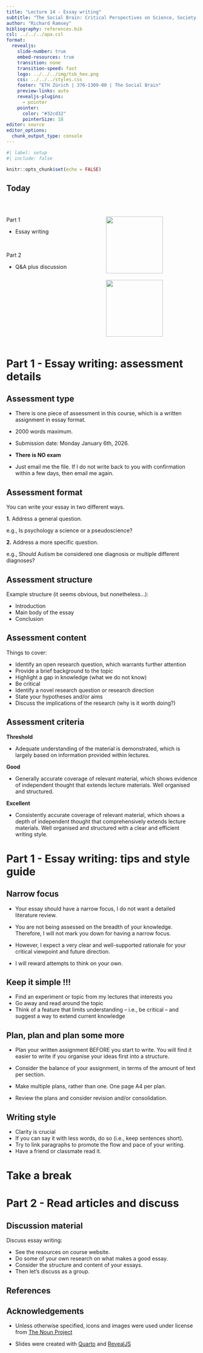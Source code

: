 ```yaml
---
title: "Lecture 14 - Essay writing"
subtitle: "The Social Brain: Critical Perspectives on Science, Society and Neurodiversity" 
author: "Richard Ramsey"
bibliography: references.bib
csl: ../../../apa.csl
format:
  revealjs:
    slide-number: true
    embed-resources: true
    transition: none
    transition-speed: fast
    logo: ../../../img/tsb_hex.png
    css: ../../../styles.css
    footer: "ETH Zürich | 376-1309-00 | The Social Brain"
    preview-links: auto
    revealjs-plugins:
      - pointer
    pointer:
      color: "#32cd32"
      pointerSize: 18
editor: source
editor_options: 
  chunk_output_type: console
---
```


```r
#| label: setup
#| include: false

knitr::opts_chunk$set(echo = FALSE)
```

## Today ##

<br>

:::: {.columns}
::: {.column width="50%"}
[Part 1]{.green-text}

- Essay writing

<br>

[Part 2]{.green-text}

- Q&A plus discussion
:::
::: {.column width="50%"}
![](../icons/lecture.png){width=150px}\
<br>
![](../icons/discussion.png){width=150px}
:::
::::

# Part 1 - Essay writing: assessment details #

## Assessment type ##

- There is one piece of assessment in this course, which is a written assignment in essay format.

- 2000 words maximum.

- Submission date: Monday January 6th, 2026.

- **There is NO exam**

- Just email me the file. If I do not write back to you with confirmation within a few days, then email me again.

## Assessment format ##

You can write your essay in two different ways.

**1.** Address a general question.

e.g., Is psychology a science or a pseudoscience?

**2.** Address a more specific question.

e.g., Should Autism be considered one diagnosis or multiple different diagnoses?

## Assessment structure ##

Example structure (it seems obvious, but nonetheless…):

- Introduction
- Main body of the essay
- Conclusion

## Assessment content ## {.smaller}

Things to cover:

- Identify an open research question, which warrants further attention
- Provide a brief background to the topic
- Highlight a gap in knowledge (what we do not know)
- Be critical 
- Identify a novel research question or research direction
- State your hypotheses and/or aims
- Discuss the implications of the research (why is it worth doing?) 

## Assessment criteria ## {.smaller}

**Threshold** 

- Adequate understanding of the material is demonstrated, which is largely based on information provided within lectures. 

**Good**

- Generally accurate coverage of relevant material, which shows evidence of independent thought that extends lecture materials. Well organised and structured. 

**Excellent**

- Consistently accurate coverage of relevant material, which shows a depth of independent thought that comprehensively extends lecture materials. Well organised and structured with a clear and efficient writing style.


# Part 1 - Essay writing: tips and style guide #

## Narrow focus ##

- Your essay should have a narrow focus, I do not want a detailed literature review. 

- You are not being assessed on the breadth of your knowledge. Therefore, I will not mark you down for having a narrow focus.

- However, I expect a very clear and well-supported rationale for your critical viewpoint and future direction.

- I will reward attempts to think on your own.

## Keep it simple !!! ##

- Find an experiment or topic from my lectures that interests you
- Go away and read around the topic 
- Think of a feature that limits understanding – i.e., be critical – and suggest a way to extend current knowledge

## Plan, plan and plan some more ##

- Plan your written assignment BEFORE you start to write. You will find it easier to write if you organise your ideas first into a structure. 

- Consider the balance of your assignment, in terms of the amount of text per section.

- Make multiple plans, rather than one. One page A4 per plan.

- Review the plans and consider revision and/or consolidation.

## Writing style ##

- Clarity is crucial 
- If you can say it with less words, do so (i.e., keep sentences short).
- Try to link paragraphs to promote the flow and pace of your writing.
- Have a friend or classmate read it.


# Take a break #


# Part 2 - Read articles and discuss #

## Discussion material ##

Discuss essay writing:

- See the resources on course website.
- Do some of your own research on what makes a good essay.
- Consider the structure and content of your essays.
- Then let’s discuss as a group.

## References

::: {#refs .text-smaller}
:::

## Acknowledgements 

- Unless otherwise specified, icons and images were used under license from [The Noun Project](https://thenounproject.com/)

- Slides were created with [Quarto](https://quarto.org/) and [RevealJS](https://revealjs.com/)